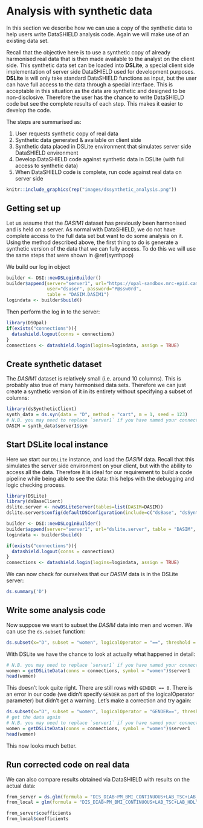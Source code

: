 # Analysis with synthetic data {#analysis}

In this section we describe how we can use a copy of the synthetic data to help users write DataSHIELD analysis code. Again we will make use of an existing data set.

Recall that the objective here is to use a synthetic copy of already harmonised real data that is then made available to the analyst on the client side. This synthetic data set can be loaded into **DSLite**, a special client side implementation of server side DataSHIELD used for development purposes. **DSLite** is will only take standard DataSHIELD functions as input, but the user can have full access to the data through a special interface. This is acceptable in this situation as the data are synthetic and designed to be non-disclosive. Therefore the user has the chance to write DataSHIELD code but see the complete results of each step. This makes it easier to develop the code.

The steps are summarised as:

1.	User requests synthetic copy of real data
2.	Synthetic data generated & available on client side
3.	Synthetic data placed in DSLite environment that simulates server side DataSHIELD environment
4.	Develop DataSHIELD code against synthetic data in DSLite (with full access to synthetic data)
5.	When DataSHIELD code is complete, run code against real data on server side



```r
knitr::include_graphics(rep("images/dssynthetic_analysis.png"))

```

## Getting set up

Let us assume that the *DASIM1* dataset has previously been harmonised and is held on a server. As normal with DataSHIELD, we do not have complete access to the full data set but want to do some analysis on it. Using the method described above, the first thing to do is generate a synthetic version of the data that we can fully access. To do this we will use the same steps that were shown in \@ref(synthpop)

We build our log in object

```r
builder <- DSI::newDSLoginBuilder()
builder$append(server="server1", url="https://opal-sandbox.mrc-epid.cam.ac.uk",
               user="dsuser", password="P@ssw0rd", 
               table = "DASIM.DASIM1")
logindata <- builder$build()
```
Then perform the log in to the server:
```r
library(DSOpal)
if(exists("connections")){
  datashield.logout(conns = connections)
}
connections <- datashield.login(logins=logindata, assign = TRUE)
```

## Create synthetic dataset
The *DASIM1* dataset is relatively small (i.e. around 10 columns). This is probably also true of many harmonised data sets.
Therefore we can just create a synthetic version of it in its entirety without specifying a subset of columns:

```r
library(dsSyntheticClient)
synth_data = ds.syn(data = "D", method = "cart", m = 1, seed = 123)
# N.B. you may need to replace `server1` if you have named your connection differently
DASIM = synth_data$server1$syn
```

## Start DSLite local instance
Here we start our `DSLite` instance, and load the *DASIM* data. Recall that this simulates the server side environment on your client, but with the ability to access all the data. Therefore it is ideal for our requirement to build a code pipeline while being able to see the data: this helps with the debugging and logic checking process.
```r
library(DSLite)
library(dsBaseClient)
dslite.server <- newDSLiteServer(tables=list(DASIM=DASIM))
dslite.server$config(defaultDSConfiguration(include=c("dsBase", "dsSynthetic")))

builder <- DSI::newDSLoginBuilder()
builder$append(server="server1", url="dslite.server", table = "DASIM", driver = "DSLiteDriver")
logindata <- builder$build()

if(exists("connections")){
  datashield.logout(conns = connections)
}
connections <- datashield.login(logins=logindata, assign = TRUE)
```

We can now check for ourselves that our *DASIM* data is in the DSLite server:

```r
ds.summary('D')
```
## Write some analysis code
Now suppose we want to subset the *DASIM* data into men and women. We can use the `ds.subset` function:
```r
ds.subset(x="D", subset = "women", logicalOperator = "==", threshold = 1)
```
With DSLite we have the chance to look at actually what happened in detail:
```r
# N.B. you may need to replace `server1` if you have named your connection differently
women = getDSLiteData(conns = connections, symbol = "women")$server1
head(women)
```
This doesn't look quite right. There are still rows with `GENDER == 0`. There is an error in our code (we didn't specify `GENDER` as part of the logicalOperator parameter) but didn't get a warning. Let's make a correction and try again:
```r
ds.subset(x="D", subset = "women", logicalOperator = "GENDER==", threshold = 1)
# get the data again
# N.B. you may need to replace `server1` if you have named your connection differently
women = getDSLiteData(conns = connections, symbol = "women")$server1
head(women)
```
This now looks much better.

## Run corrected code on real data

We can also compare results obtained via DataSHIELD with results on the actual data:

```r
from_server = ds.glm(formula = "DIS_DIAB~PM_BMI_CONTINUOUS+LAB_TSC+LAB_HDL", data = "women", family = "binomial")
from_local = glm(formula = "DIS_DIAB~PM_BMI_CONTINUOUS+LAB_TSC+LAB_HDL", data = women, family = "binomial")

from_server$coefficients
from_local$coefficients
```
